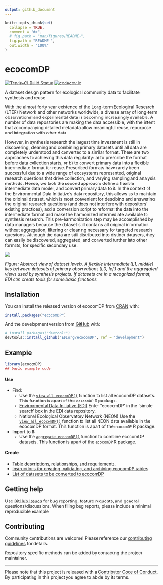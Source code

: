 ```yaml
---
output: github_document
---
```


<!-- README.md is generated from README.Rmd. Please edit that file -->

```r
knitr::opts_chunk$set(
  collapse = TRUE,
  comment = "#>",
  # fig.path = "man/figures/README-",
  fig.path = "README-",
  out.width = "100%"
)
```

# ecocomDP

<!-- badges: start -->
[![Travis-CI Build Status](https://travis-ci.com/EDIorg/ecocomDP.svg?branch=master)](https://travis-ci.org/EDIorg/ecocomDP)
[![codecov.io](https://codecov.io/github/EDIorg/ecocomDP/coverage.svg?branch=master)](https://codecov.io/github/EDIorg/ecocomDP?branch=master)
<!-- badges: end -->

A dataset design pattern for ecological community data to facilitate synthesis and reuse

With the almost forty year existence of the Long-term Ecological Research (LTER) Network and other networks worldwide, a diverse array of long-term observational and experimental data is becoming increasingly available. A number of data repositories are making the data accessible, with the intent that accompanying detailed metadata allow meaningful reuse, repurpose and integration with other data. 

However, in synthesis research the largest time investment is still in discovering, cleaning and combining primary datasets until all data are completely understood and converted to a similar format. There are two approaches to achieving this data regularity: a) to prescribe the format before data collection starts, or b) to convert primary data into a flexible intermediate format for reuse. Prescribed formats have rarely been successful due to a wide range of ecosystems represented, original research questions that drive collection, and varying sampling and analysis methods. Hence, we took the second approach: define a flexible intermediate data model, and convert primary data to it. In the context of the Environmental Data Initiative’s data repository, this allows us to maintain the original dataset, which is most convenient for descibing and answering the original research questions (and does not interfere with depositors' existing practices), add a conversion script to reformat the data into the intermediate format and make the harmonized intermediate available to synthesis research. This pre-harmonization step may be accomplished by data managers because the dataset still contains all original information without aggregation, filtering or cleaning necessary for targeted research questions. Although the data are still distributed into distinct datasets, they can easily be discovered, aggregated, and converted further into other formats, for specific secondary use.

![](https://github.com/EDIorg/ecocomDP/blob/master/documentation/images/ecocom_dp_workflow_cut.png)

_Figure: Abstract view of dataset levels. A flexible intermediate (L1, middle) lies between datasets of primary observations (L0, left) and the aggregated views used by synthesis projects. If datasets are in a recognized format, EDI can create tools for some basic functions_

## Installation

You can install the released version of ecocomDP from [CRAN](https://CRAN.R-project.org) with:

``` r
install.packages("ecocomDP")
```

And the development version from [GitHub](https://github.com/) with:

``` r
# install.packages("devtools")
devtools::install_github("EDIorg/ecocomDP", ref = "development")
```
## Example

```r
library(ecocomDP)
## basic example code
```

#### Use

* Find:
    * Use the [`view_all_ecocomDP()`](https://github.com/EDIorg/ecocomDP/tree/master/documentation/instructions#discover) function to list all ecocomDP datasets. This function is apart of the `ecocomDP` R package.
    * [Environmental Data Initiative (EDI)](https://portal.edirepository.org:443/nis/simpleSearch?defType=edismax&q=ecocomDP&fq=-scope:ecotrends&fq=-scope:lter-landsat*&fl=id,packageid,title,author,organization,pubdate,coordinates&debug=false) Enter "ecocomDP' in the 'simple search' box in the EDI data repository.
    * [National Ecological Observatory Network (NEON)](https://github.com/EDIorg/ecocomDP/tree/master/documentation/examples/NEON) Use the [`view_all_ecocomDP()`](https://github.com/EDIorg/ecocomDP/tree/master/documentation/instructions#discover) function to list all NEON data available in the ecocomDP format. This function is apart of the `ecocomDP` R package.
* Import to R:
    * Use the [`aggregate_ecocomDP()`](https://github.com/EDIorg/ecocomDP/tree/master/documentation/instructions#reuse) function to combine ecocomDP datasets. This function is apart of the `ecocomDP` R package.

#### Create

* [Table descriptions, relationships, and requriements.](https://github.com/EDIorg/ecocomDP/tree/master/documentation/model)
* [Instructions for creating, validating, and archiving ecocomDP tables](https://github.com/EDIorg/ecocomDP/tree/master/documentation/instructions)
* [List of datasets to be converted to ecocomDP](https://github.com/EDIorg/ecocomDP/tree/master/documentation/processing_queue)

## Getting help

Use [GitHub Issues](https://github.com/EDIorg/ecocomDP/issues) for bug reporting, feature requests, and general questions/discussions. When filing bug reports, please include a minimal reproducible example.

## Contributing

Community contributions are welcome! Please reference our [contributing guidelines](https://github.com/EDIorg/ecocomDP/blob/master/CONTRIBUTING.md) for details.

Repository specific methods can be added by contacting the project maintainer.

-----

Please note that this project is released with a [Contributor Code of Conduct](https://github.com/EDIorg/ecocomDP/blob/master/CODE_OF_CONDUCT.md). By participating in this project you agree to abide by its terms.
